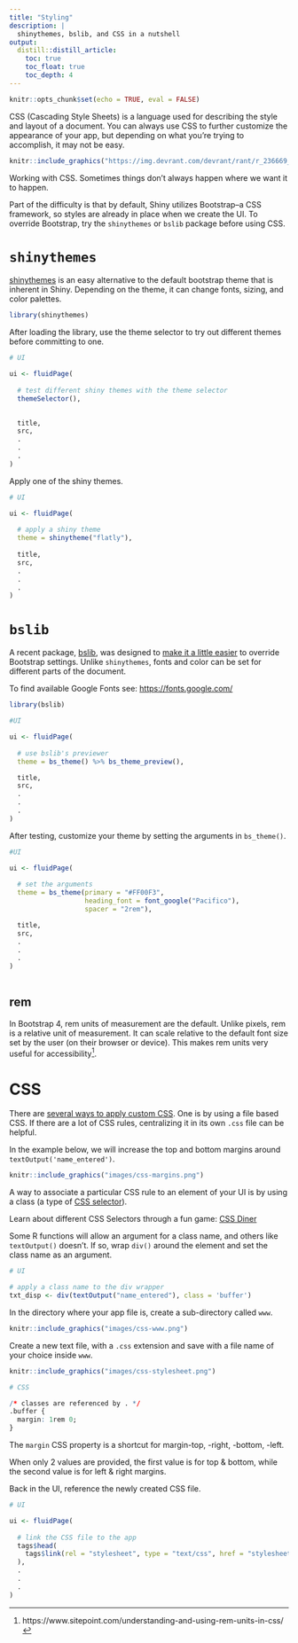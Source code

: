 ```yaml
---
title: "Styling"
description: |
  shinythemes, bslib, and CSS in a nutshell
output: 
  distill::distill_article:
    toc: true
    toc_float: true
    toc_depth: 4
---
```


```r
knitr::opts_chunk$set(echo = TRUE, eval = FALSE)
```

CSS (Cascading Style Sheets) is a language used for describing the style and layout of a document. You can always use CSS to further customize the appearance of your app, but depending on what you're trying to accomplish, it may not be easy.

```r
knitr::include_graphics("https://img.devrant.com/devrant/rant/r_236669_egRwe.gif")
```

<aside>
Working with CSS. Sometimes things don't always happen where we want it to happen.  
</aside>

Part of the difficulty is that by default, Shiny utilizes Bootstrap--a CSS framework, so styles are already in place when we create the UI. To override Bootstrap, try the `shinythemes` or `bslib` package before using CSS.

# `shinythemes`

[shinythemes](https://rstudio.github.io/shinythemes/) is an easy alternative to the default bootstrap theme that is inherent in Shiny. Depending on the theme, it can change fonts, sizing, and color palettes.

```r
library(shinythemes)
```

After loading the library, use the theme selector to try out different themes before committing to one.

```r
# UI

ui <- fluidPage(
  
  # test different shiny themes with the theme selector
  themeSelector(),

  
  title,
  src,
  .
  .
  .
)
```

Apply one of the shiny themes.

```r
# UI

ui <- fluidPage(
  
  # apply a shiny theme
  theme = shinytheme("flatly"),
  
  title,
  src,
  .
  .
  .
)
```

# `bslib`

A recent package, [bslib](https://rstudio.github.io/bslib/index.html), was designed to [make it a little easier](https://rstudio.com/resources/rstudioconf-2020/styling-shiny-apps-with-sass-and-bootstrap-4/) to override Bootstrap settings. Unlike `shinythemes`, fonts and color can be set for different parts of the document.

To find available Google Fonts see: [https://fonts.google.com/](https://fonts.google.com/)

```r
library(bslib)
```

```r
#UI

ui <- fluidPage(
  
  # use bslib's previewer
  theme = bs_theme() %>% bs_theme_preview(),

  title,
  src,
  .
  .
  .
)
```

After testing, customize your theme by setting the arguments in `bs_theme()`.

```r
#UI

ui <- fluidPage(
  
  # set the arguments
  theme = bs_theme(primary = "#FF00F3", 
                   heading_font = font_google("Pacifico"), 
                   spacer = "2rem"),

  title,
  src,
  .
  .
  .
)
  
```

## rem

In Bootstrap 4, rem units of measurement are the default. Unlike pixels, rem is a relative unit of measurement. It can scale relative to the default font size set by the user (on their browser or device). This makes rem units very useful for accessibility[^1].

[^1]: https://www.sitepoint.com/understanding-and-using-rem-units-in-css/

# CSS

There are [several ways to apply custom CSS](https://shiny.rstudio.com/articles/css.html). One is by using a file based CSS. If there are a lot of CSS rules, centralizing it in its own `.css` file can be helpful.

In the example below, we will increase the top and bottom margins around `textOutput('name_entered')`.

```r
knitr::include_graphics("images/css-margins.png")
```

A way to associate a particular CSS rule to an element of your UI is by using a class (a type of [CSS selector](https://developer.mozilla.org/en-US/docs/Web/CSS/CSS_Selectors)). 

<aside>
Learn about different CSS Selectors through a fun game: [CSS Diner](https://flukeout.github.io/)
</aside>

Some R functions will allow an argument for a class name, and others like `textOutput()` doesn't. If so, wrap `div()` around the element and set the class name as an argument.

```r
# UI

# apply a class name to the div wrapper
txt_disp <- div(textOutput("name_entered"), class = 'buffer')

```

In the directory where your app file is, create a sub-directory called `www`.

```r
knitr::include_graphics("images/css-www.png")
```

Create a new text file, with a `.css` extension and save with a file name of your choice inside `www`. 

```r
knitr::include_graphics("images/css-stylesheet.png")
```


```r
# CSS

/* classes are referenced by . */
.buffer {
  margin: 1rem 0;
}

```
<aside>
The `margin` CSS property is a shortcut for margin-top, -right, -bottom, -left. 

When only 2 values are provided, the first value is for top & bottom, while the second value is for left & right margins.
</aside>

Back in the UI, reference the newly created CSS file.

```r
# UI

ui <- fluidPage(
  
  # link the CSS file to the app
  tags$head(
    tags$link(rel = "stylesheet", type = "text/css", href = "stylesheet.css")
  ),
  .
  .
  .
)

```





